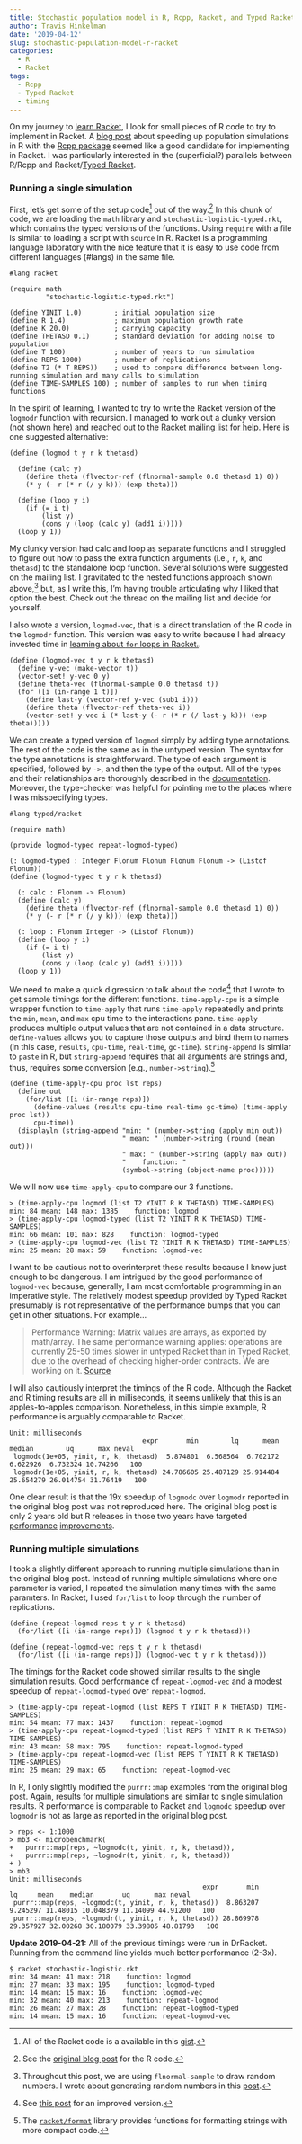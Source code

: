 ```yaml
---
title: Stochastic population model in R, Rcpp, Racket, and Typed Racket
author: Travis Hinkelman
date: '2019-04-12'
slug: stochastic-population-model-r-racket
categories:
  - R
  - Racket
tags:
  - Rcpp
  - Typed Racket
  - timing
---
```


On my journey to [learn Racket](/categories/racket/), I look for small pieces of R code to try to implement in Racket. A [blog post](https://www.seascapemodels.org/rstats/2017/02/26/speeding-up-sims.html) about speeding up population simulations in R with the [Rcpp package](http://www.rcpp.org) seemed like a good candidate for implementing in Racket. I was particularly interested in the (superficial?) parallels between R/Rcpp and Racket/[Typed Racket](https://docs.racket-lang.org/ts-guide/). 

### Running a single simulation

First, let's get some of the setup code^[All of the Racket code is a available in this [gist](https://gist.github.com/hinkelman/a97a9c1491d829b1f4ba148ed1712ee4).] out of the way.^[See the [original blog post](https://www.seascapemodels.org/rstats/2017/02/26/speeding-up-sims.html) for the R code.] In this chunk of code, we are loading the `math` library and `stochastic-logistic-typed.rkt`, which contains the typed versions of the functions. Using `require` with a file is similar to loading a script with `source` in R. Racket is a programming language laboratory with the nice feature that it is easy to use code from different languages (#langs) in the same file.

```
#lang racket

(require math
         "stochastic-logistic-typed.rkt")

(define YINIT 1.0)        ; initial population size
(define R 1.4)            ; maximum population growth rate
(define K 20.0)           ; carrying capacity
(define THETASD 0.1)      ; standard deviation for adding noise to population
(define T 100)            ; number of years to run simulation
(define REPS 1000)        ; number of replications
(define T2 (* T REPS))    ; used to compare difference between long-running simulation and many calls to simulation
(define TIME-SAMPLES 100) ; number of samples to run when timing functions
```

In the spirit of learning, I wanted to try to write the Racket version of the `logmodr` function with recursion. I managed to work out a clunky version (not shown here) and reached out to the [Racket mailing list for help](https://groups.google.com/d/msg/racket-users/ryyW4YHWLMA/nL-P_qobAgAJ). Here is one suggested alternative:

```
(define (logmod t y r k thetasd)

  (define (calc y)
    (define theta (flvector-ref (flnormal-sample 0.0 thetasd 1) 0))
    (* y (- r (* r (/ y k))) (exp theta)))
    
  (define (loop y i)
    (if (= i t)
        (list y)
        (cons y (loop (calc y) (add1 i)))))
  (loop y 1))
```

My clunky version had calc and loop as separate functions and I struggled to figure out how to pass the extra function arguments (i.e., `r`, `k`, and `thetasd`) to the standalone loop function. Several solutions were suggested on the mailing list. I gravitated to the nested functions approach shown above,^[Throughout this post, we are using `flnormal-sample` to draw random numbers. I wrote about generating random numbers in this [post](/post/generating-random-numbers-r-racket/).] but, as I write this, I'm having trouble articulating why I liked that option the best. Check out the thread on the mailing list and decide for yourself.

I also wrote a version, `logmod-vec`, that is a direct translation of the R code in the `logmodr` function. This version was easy to write because I had already invested time in [learning about `for` loops in Racket.](/post/for-loop-r-racket/).

```
(define (logmod-vec t y r k thetasd)
  (define y-vec (make-vector t))
  (vector-set! y-vec 0 y)
  (define theta-vec (flnormal-sample 0.0 thetasd t))
  (for ([i (in-range 1 t)])
    (define last-y (vector-ref y-vec (sub1 i)))
    (define theta (flvector-ref theta-vec i))
    (vector-set! y-vec i (* last-y (- r (* r (/ last-y k))) (exp theta)))))
```

We can create a typed version of `logmod` simply by adding type annotations. The rest of the code is the same as in the untyped version. The syntax for the type annotations is straightforward. The type of each argument is specified, followed by `->`, and then the type of the output. All of the types and their relationships are thoroughly described in the [documentation](https://docs.racket-lang.org/ts-reference/type-ref.html?q=type%20reference). Moreover, the type-checker was helpful for pointing me to the places where I was misspecifying types.  

```
#lang typed/racket

(require math)

(provide logmod-typed repeat-logmod-typed)

(: logmod-typed : Integer Flonum Flonum Flonum Flonum -> (Listof Flonum))
(define (logmod-typed t y r k thetasd)

  (: calc : Flonum -> Flonum)
  (define (calc y)
    (define theta (flvector-ref (flnormal-sample 0.0 thetasd 1) 0))
    (* y (- r (* r (/ y k))) (exp theta)))

  (: loop : Flonum Integer -> (Listof Flonum))
  (define (loop y i)
    (if (= i t)
        (list y)
        (cons y (loop (calc y) (add1 i)))))
  (loop y 1))
```

We need to make a quick digression to talk about the code^[See [this post](/post/microbenchmarking-in-r-and-racket/) for an improved version.] that I wrote to get sample timings for the different functions. `time-apply-cpu` is a simple wrapper function to `time-apply` that runs `time-apply` repeatedly and prints the `min`, `mean`, and `max` cpu time to the interactions pane. `time-apply` produces multiple output values that are not contained in a data structure. `define-values` allows you to capture those outputs and bind them to names (in this case, `results`, `cpu-time`, `real-time`, `gc-time`). `string-append` is similar to `paste` in R, but `string-append` requires that all arguments are strings and, thus, requires some conversion (e.g., `number->string`).^[The [`racket/format`](https://docs.racket-lang.org/reference/strings.html?q=string-append#%28part._format%29) library provides functions for formatting strings with more compact code.] 

```
(define (time-apply-cpu proc lst reps)
  (define out
    (for/list ([i (in-range reps)])
      (define-values (results cpu-time real-time gc-time) (time-apply proc lst))
      cpu-time))
  (displayln (string-append "min: " (number->string (apply min out))
                            " mean: " (number->string (round (mean out)))
                            " max: " (number->string (apply max out))
                            "    function: "
                            (symbol->string (object-name proc)))))
```

We will now use `time-apply-cpu` to compare our 3 functions.

```
> (time-apply-cpu logmod (list T2 YINIT R K THETASD) TIME-SAMPLES)
min: 84 mean: 148 max: 1385    function: logmod
> (time-apply-cpu logmod-typed (list T2 YINIT R K THETASD) TIME-SAMPLES)
min: 66 mean: 101 max: 828    function: logmod-typed
> (time-apply-cpu logmod-vec (list T2 YINIT R K THETASD) TIME-SAMPLES)
min: 25 mean: 28 max: 59    function: logmod-vec
```

I want to be cautious not to overinterpret these results because I know just enough to be dangerous. I am intrigued by the good performance of `logmod-vec` because, generally, I am most comfortable programming in an imperative style. The relatively modest speedup provided by Typed Racket presumably is not representative of the performance bumps that you can get in other situations. For example...

>Performance Warning: Matrix values are arrays, as exported by math/array. The same performance warning applies: operations are currently 25-50 times slower in untyped Racket than in Typed Racket, due to the overhead of checking higher-order contracts. We are working on it. [Source](https://docs.racket-lang.org/math/matrices.html?q=matrix)

I will also cautiously interpret the timings of the R code. Although the Racket and R timing results are all in milliseconds, it seems unlikely that this is an apples-to-apples comparison. Nonetheless, in this simple example, R performance is arguably comparable to Racket. 

```
Unit: milliseconds
                                 expr       min        lq      mean    median        uq      max neval
 logmodc(1e+05, yinit, r, k, thetasd)  5.874801  6.568564  6.702172  6.622926  6.732324 10.74266   100
 logmodr(1e+05, yinit, r, k, thetasd) 24.786605 25.487129 25.914484 25.654279 26.014754 31.76419   100
```

One clear result is that the 19x speedup of `logmodc` over `logmodr` reported in the original blog post was not reproduced here. The original blog post is only 2 years old but R releases in those two years have targeted [performance](https://blog.revolutionanalytics.com/2017/02/preview-r-340.html) [improvements](https://blog.revolutionanalytics.com/2018/04/r-350.html). 

### Running multiple simulations

I took a slightly different approach to running multiple simulations than in the original blog post. Instead of running multiple simulations where one parameter is varied, I repeated the simulation many times with the same paramters. In Racket, I used `for/list` to loop through the number of replications.

```
(define (repeat-logmod reps t y r k thetasd)
  (for/list ([i (in-range reps)]) (logmod t y r k thetasd)))
  
(define (repeat-logmod-vec reps t y r k thetasd)
  (for/list ([i (in-range reps)]) (logmod-vec t y r k thetasd)))
```

The timings for the Racket code showed similar results to the single simulation results. Good performance of `repeat-logmod-vec` and a modest speedup of `repeat-logmod-typed` over `repeat-logmod`. 

```
> (time-apply-cpu repeat-logmod (list REPS T YINIT R K THETASD) TIME-SAMPLES)
min: 54 mean: 77 max: 1437    function: repeat-logmod
> (time-apply-cpu repeat-logmod-typed (list REPS T YINIT R K THETASD) TIME-SAMPLES)
min: 43 mean: 58 max: 795    function: repeat-logmod-typed
> (time-apply-cpu repeat-logmod-vec (list REPS T YINIT R K THETASD) TIME-SAMPLES)
min: 25 mean: 29 max: 65    function: repeat-logmod-vec
```

In R, I only slightly modified the `purrr::map` examples from the original blog post. Again, results for multiple simulations are similar to single simulation results. R performance is comparable to Racket and `logmodc` speedup over `logmodr` is not as large as reported in the original blog post.

```
> reps <- 1:1000
> mb3 <- microbenchmark(
+   purrr::map(reps, ~logmodc(t, yinit, r, k, thetasd)),
+   purrr::map(reps, ~logmodr(t, yinit, r, k, thetasd))
+ )
> mb3
Unit: milliseconds
                                                expr       min        lq     mean    median       uq      max neval
 purrr::map(reps, ~logmodc(t, yinit, r, k, thetasd))  8.863207  9.245297 11.48015 10.048379 11.14099 44.91200   100
 purrr::map(reps, ~logmodr(t, yinit, r, k, thetasd)) 28.869978 29.357927 32.00268 30.180079 33.39805 48.81793   100
```

**Update 2019-04-21:** All of the previous timings were run in DrRacket. Running from the command line yields much better performance (2-3x).

```
$ racket stochastic-logistic.rkt
min: 34 mean: 41 max: 218    function: logmod
min: 27 mean: 33 max: 195    function: logmod-typed
min: 14 mean: 15 max: 16    function: logmod-vec
min: 32 mean: 40 max: 213    function: repeat-logmod
min: 26 mean: 27 max: 28    function: repeat-logmod-typed
min: 14 mean: 15 max: 16    function: repeat-logmod-vec
```
